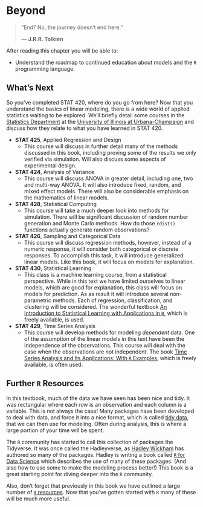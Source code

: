 # Beyond

> "End? No, the journey doesn't end here."
>
> --- **J.R.R. Tolkien**

After reading this chapter you will be able to:

- Understand the roadmap to continued education about models and the `R` programming language.

## What's Next

So you've completed STAT 420, where do you go from here? Now that you understand the basics of linear modeling, there is a wide world of applied statistics waiting to be explored. We'll briefly detail some courses in the [Statistics Department](http://www.stat.illinois.edu/) at the [University of Illinois at Urbana-Champaign](http://illinois.edu/) and discuss how they relate to what you have learned in STAT 420.

- **STAT 425**, Applied Regression and Design
    - This course will discuss in further detail many of the methods discussed in this book, including proving some of the results we only verified via simulation. Will also discuss some aspects of experimental design.
    
- **STAT 424**, Analysis of Variance
    - This course will discuss ANOVA in greater detail, including one, two and multi-way ANOVA. It will also introduce fixed, random, and mixed effect models. There will also be considerable emphasis on the mathematics of linear models.

- **STAT 428**, Statistical Computing
    - This course will take a much deeper look into methods for simulation. There will be significant discussion of random number generation and Monte Carlo methods. How do those `rdist()` functions actually generate random observations?
    
- **STAT 426**, Sampling and Categorical Data
    - This course will discuss regression methods, however, instead of a numeric response, it will consider both categorical or discrete responses. To accomplish this task, it will introduce generalized linear models. Like this book, it will focus on models for explanation.

- **STAT 430**, Statistical Learning
    - This class is a machine learning course, from a statistical perspective. While in this text we have limited ourselves to linear models, which are good for explanation, this class will focus on models for prediction. As as result it will introduce several non-parametric methods. Each of regression, classification, and clustering will be considered. The wonderful textbook [An Introduction to Statistical Learning with Applications in `R`](http://www-bcf.usc.edu/~gareth/ISL/), which is freely available, is used.

- **STAT 429**, Time Series Analysis
    - This course will develop methods for modeling *dependent* data. One of the assumption of the linear models in this text have been the independence of the observations. This course will deal with the case when the observations are not independent. The book [Time Series Analysis and Its Applications: With `R` Examples](http://www.stat.pitt.edu/stoffer/tsa4/), which is freely available, is often used.
    
## Further `R` Resources

In this textbook, much of the data we have seen has been nice and tidy. It was rectangular where each row is an observation and each column is a variable. This is not always the case! Many packages have been developed to deal with data, and force it into a nice format, which is called [tidy data](http://vita.had.co.nz/papers/tidy-data.pdf), that we can then use for modeling. Often during analysis, this is where a large portion of your time will be spent.

The `R` community has started to call this collection of packages the Tidyverse. It was once called the Hadleyverse, as [Hadley Wickham](http://hadley.nz/) has authored so many of the packages. Hadley is writing a book called [`R` for Data Science](http://r4ds.had.co.nz/) which describes the use of many of these packages. (And also how to use some to make the modeling process better!) This book is a great starting point for diving deeper into the `R` community.

Also, don't forget that previously in this book we have outlined a large number of [`R` resources](http://daviddalpiaz.github.io/appliedstats/introduction-to-r.html#r-resources). Now that you've gotten started with `R` many of these will be much more useful.